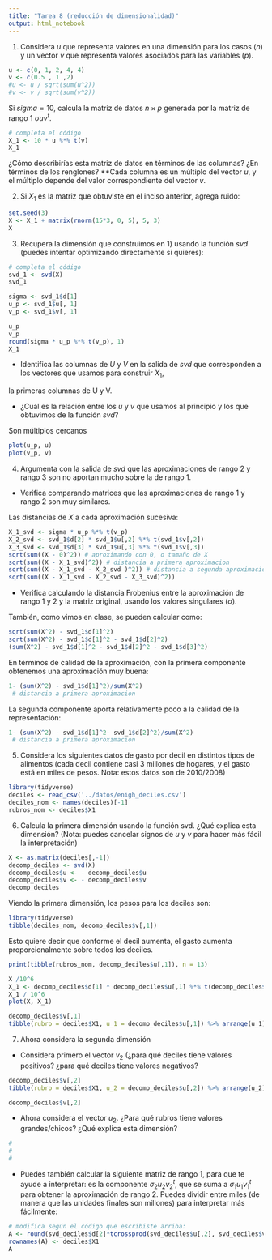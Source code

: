 ```yaml
---
title: "Tarea 8 (reducción de dimensionalidad)"
output: html_notebook
---
```



1. Considera $u$ que representa valores en una dimensión para los casos ($n$)
y un vector $v$ que representa valores asociados para las variables ($p$).

```r
u <- c(0, 1, 2, 4, 4)
v <- c(0.5 , 1 ,2)
#u <- u / sqrt(sum(u^2))
#v <- v / sqrt(sum(v^2))
```

Si $sigma = 10$, calcula la matriz de datos $n\times p$ generada por la matriz
de rango 1  $\sigma u v^t$.

```r
# completa el código
X_1 <- 10 * u %*% t(v)
X_1
```
¿Cómo describirías esta matriz de datos en términos de las columnas? ¿En términos 
de los renglones? **Cada columna es un múltiplo del vector $u$, y el múltiplo depende del
valor correspondiente del vector $v$.

2. Si $X_1$ es la matriz que obtuviste en el inciso anterior, agrega ruido:
```r
set.seed(3)
X <- X_1 + matrix(rnorm(15*3, 0, 5), 5, 3)
X
```

3. Recupera la dimensión que construimos en 1) usando la función *svd* (puedes intentar
optimizando directamente si quieres):

```r
# completa el código
svd_1 <- svd(X)
svd_1
```

```r
sigma <- svd_1$d[1]
u_p <- svd_1$u[, 1]
v_p <- svd_1$v[, 1]
```

```r
u_p
v_p
round(sigma * u_p %*% t(v_p), 1)
X_1
```


- Identifica las columnas de $U$ y $V$ en la salida de *svd* que corresponden a los vectores que usamos para construir $X_1$,

la primeras columnas de U y V.

- ¿Cuál es la relación entre los $u$ y $v$ que usamos al principio y los que obtuvimos
de la función *svd*?

Son múltiplos cercanos
```r
plot(u_p, u)
plot(v_p, v)
```


4. Argumenta con la salida de *svd* que las aproximaciones de rango 2 y rango 3 son
no aportan mucho sobre la de rango 1. 

- Verifica comparando matrices 
que las aproximaciones de rango 1 y rango 2
son muy similares. 

Las distancias de $X$ a cada aproximación sucesiva:

```r
X_1_svd <- sigma * u_p %*% t(v_p)
X_2_svd <- svd_1$d[2] * svd_1$u[,2] %*% t(svd_1$v[,2])
X_3_svd <- svd_1$d[3] * svd_1$u[,3] %*% t(svd_1$v[,3])
sqrt(sum((X - 0)^2)) # aproximando con 0, o tamaño de X
sqrt(sum((X - X_1_svd)^2)) # distancia a primera aproximacion
sqrt(sum((X - X_1_svd - X_2_svd )^2)) # distancia a segunda aproximacion
sqrt(sum((X - X_1_svd - X_2_svd - X_3_svd)^2))
```

- Verifica calculando la distancia Frobenius entre la aproximación de rango 1 y 2 y
la matriz original, usando los valores singulares ($\sigma$).

También, como vimos en clase, se pueden calcular como:

```r
sqrt(sum(X^2) - svd_1$d[1]^2)
sqrt(sum(X^2) - svd_1$d[1]^2 - svd_1$d[2]^2)
(sum(X^2) - svd_1$d[1]^2 - svd_1$d[2]^2 - svd_1$d[3]^2)
```
En términos de calidad de la aproximación, con la primera componente
obtenemos una aproximación muy buena:

```r
1- (sum(X^2) - svd_1$d[1]^2)/sum(X^2)
 # distancia a primera aproximacion
```
La segunda componente aporta relativamente poco a la calidad de la
representación:

```r
1- (sum(X^2) - svd_1$d[1]^2- svd_1$d[2]^2)/sum(X^2)
 # distancia a primera aproximacion
```




5. Considera los siguientes datos de gasto por decil en distintos tipos de alimentos
(cada decil contiene casi 3 millones de hogares, y el gasto está en miles de pesos.
Nota: estos datos son de 2010/2008)
```r
library(tidyverse)
deciles <- read_csv('../datos/enigh_deciles.csv')
deciles_nom <- names(deciles)[-1]
rubros_nom <- deciles$X1
```

6. Calcula la primera dimensión usando la función svd. ¿Qué explica esta dimensión? 
(Nota: puedes cancelar signos de $u$ y $v$ para hacer más fácil la interpretación) 

```r
X <- as.matrix(deciles[,-1])
decomp_deciles <- svd(X)
decomp_deciles$u <- - decomp_deciles$u
decomp_deciles$v <- - decomp_deciles$v
decomp_deciles
```

Viendo la primera dimensión, los pesos para los deciles son:

```r
library(tidyverse)
tibble(deciles_nom, decomp_deciles$v[,1])
```
Esto quiere decir que conforme el decil aumenta, el gasto aumenta proporcionalmente
sobre todos los deciles.

```r
print(tibble(rubros_nom, decomp_deciles$u[,1]), n = 13)
```


```r
X /10^6
X_1 <- decomp_deciles$d[1] * decomp_deciles$u[,1] %*% t(decomp_deciles$v[,1])
X_1 / 10^6
plot(X, X_1)
```
```r
decomp_deciles$v[,1]
tibble(rubro = deciles$X1, u_1 = decomp_deciles$u[,1]) %>% arrange(u_1)
```

7. Ahora considera la segunda dimensión

- Considera primero el vector $v_2$ (¿para qué deciles
tiene valores positivos? ¿para qué deciles tiene valores negativos?




```r
decomp_deciles$v[,2]
tibble(rubro = deciles$X1, u_2 = decomp_deciles$u[,2]) %>% arrange(u_2)
```

```r
decomp_deciles$v[,2]
```

- Ahora considera el vector $u_2$. ¿Para qué rubros tiene valores grandes/chicos?
¿Qué explica esta dimensión?

```r
#
#
#
```

- Puedes también calcular la siguiente matriz de rango 1, para que te ayude 
a interpretar: es la componente $\sigma_2u_2v_2^t$, que se suma a $\sigma_1 u_1 v_1^t$
para obtener la aproximación de rango 2. Puedes dividir entre miles (de manera que las unidades finales son millones) para interpretar
más fácilmente:

```r
# modifica según el código que escribiste arriba:
A <- round(svd_deciles$d[2]*tcrossprod(svd_deciles$u[,2], svd_deciles$v[,2])/1e3)
rownames(A) <- deciles$X1
A
```
